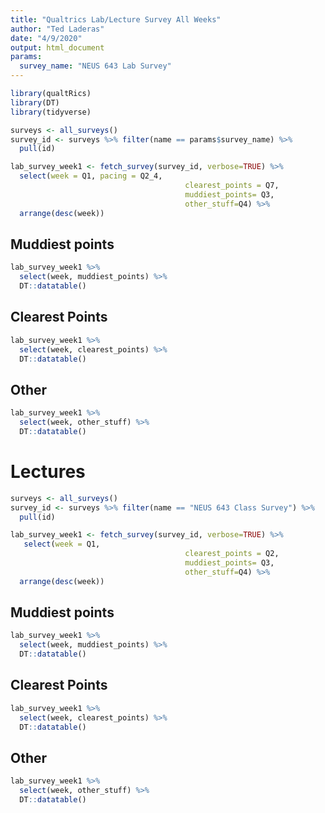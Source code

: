 ```yaml
---
title: "Qualtrics Lab/Lecture Survey All Weeks"
author: "Ted Laderas"
date: "4/9/2020"
output: html_document
params: 
  survey_name: "NEUS 643 Lab Survey"
---
```


```r
library(qualtRics)
library(DT)
library(tidyverse)
```

```r
surveys <- all_surveys()
survey_id <- surveys %>% filter(name == params$survey_name) %>%
  pull(id)

lab_survey_week1 <- fetch_survey(survey_id, verbose=TRUE) %>%
  select(week = Q1, pacing = Q2_4, 
                                       clearest_points = Q7, 
                                       muddiest_points= Q3, 
                                       other_stuff=Q4) %>%
  arrange(desc(week))
```

## Muddiest points

```r
lab_survey_week1 %>% 
  select(week, muddiest_points) %>% 
  DT::datatable()
```

## Clearest Points

```r
lab_survey_week1 %>%
  select(week, clearest_points) %>%
  DT::datatable()
```

## Other

```r
lab_survey_week1 %>%
  select(week, other_stuff) %>%
  DT::datatable()
```


# Lectures

```r
surveys <- all_surveys()
survey_id <- surveys %>% filter(name == "NEUS 643 Class Survey") %>%
  pull(id)

lab_survey_week1 <- fetch_survey(survey_id, verbose=TRUE) %>%
   select(week = Q1,
                                       clearest_points = Q2, 
                                       muddiest_points= Q3, 
                                       other_stuff=Q4) %>%
  arrange(desc(week))
```

## Muddiest points

```r
lab_survey_week1 %>% 
  select(week, muddiest_points) %>% 
  DT::datatable()
```

## Clearest Points

```r
lab_survey_week1 %>%
  select(week, clearest_points) %>%
  DT::datatable()
```

## Other

```r
lab_survey_week1 %>%
  select(week, other_stuff) %>%
  DT::datatable()
```